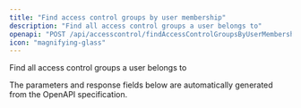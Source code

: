 ```yaml
---
title: "Find access control groups by user membership"
description: "Find all access control groups a user belongs to"
openapi: "POST /api/accesscontrol/findAccessControlGroupsByUserMembership"
icon: "magnifying-glass"
---
```


Find all access control groups a user belongs to

<Note>
The parameters and response fields below are automatically generated from the OpenAPI specification.
</Note>
